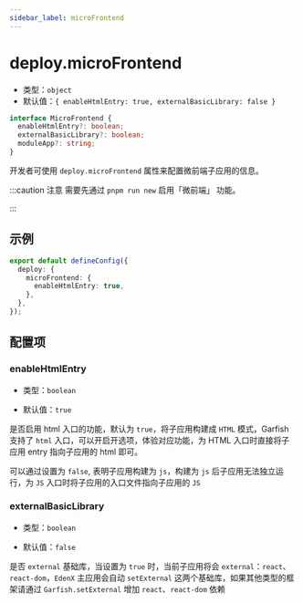 ```yaml
---
sidebar_label: microFrontend
---
```


# deploy.microFrontend

- 类型：`object`
- 默认值：`{ enableHtmlEntry: true, externalBasicLibrary: false }`

```ts
interface MicroFrontend {
  enableHtmlEntry?: boolean;
  externalBasicLibrary?: boolean;
  moduleApp?: string;
}
```

开发者可使用 `deploy.microFrontend` 属性来配置微前端子应用的信息。

:::caution 注意
需要先通过 `pnpm run new` 启用「微前端」 功能。

:::

## 示例

```ts
export default defineConfig({
  deploy: {
    microFrontend: {
      enableHtmlEntry: true,
    },
  },
});
```

## 配置项

### enableHtmlEntry

- 类型：`boolean`

- 默认值：`true`

是否启用 html 入口的功能，默认为 `true`，将子应用构建成 `HTML` 模式，Garfish 支持了 `html` 入口，可以开启开选项，体验对应功能，为 HTML 入口时直接将子应用 entry 指向子应用的 html 即可。

可以通过设置为 `false`, 表明子应用构建为 `js`，构建为 `js` 后子应用无法独立运行，为 `JS` 入口时将子应用的入口文件指向子应用的 `JS`

### externalBasicLibrary

- 类型：`boolean`

- 默认值：`false`

是否 `external` 基础库，当设置为 `true` 时，当前子应用将会 `external`：`react`、`react-dom`，`EdenX` 主应用会自动 `setExternal` 这两个基础库，如果其他类型的框架请通过 `Garfish.setExternal` 增加 `react`、`react-dom` 依赖
